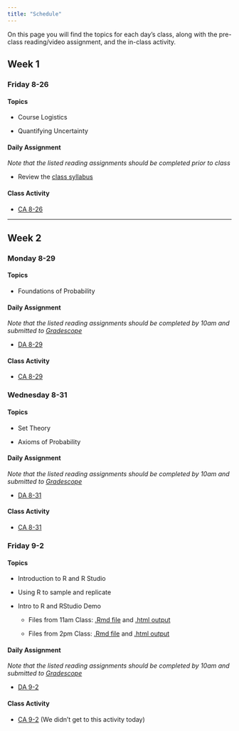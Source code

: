 ```yaml
---
title: "Schedule"
---
```


On this page you will find the topics for each day's class, along with the pre-class reading/video assignment, and the in-class activity.

## Week 1

### Friday 8-26


#### Topics

- Course Logistics

- Quantifying Uncertainty



#### Daily Assignment

*Note that the listed reading assignments should be completed prior to class*

- Review the [class syllabus](files/Syllabus_STA335_Fall22.pdf)

#### Class Activity

- [CA 8-26](class_activities/CA 8-26.pdf)

 
***********************************************


## Week 2

### Monday 8-29

#### Topics

- Foundations of Probability



#### Daily Assignment

*Note that the listed reading assignments should be completed by 10am and submitted to [Gradescope](https://www.gradescope.com/courses/425901)*

- [DA 8-29](daily_assignments/DA 8-29.pdf)

#### Class Activity

- [CA 8-29](class_activities/CA 8-29.pdf)


### Wednesday 8-31

#### Topics

- Set Theory

- Axioms of Probability



#### Daily Assignment

*Note that the listed reading assignments should be completed by 10am and submitted to [Gradescope](https://www.gradescope.com/courses/425901)*

- [DA 8-31](daily_assignments/DA 8-31.pdf)

#### Class Activity

- [CA 8-31](class_activities/CA 8-31.pdf)

### Friday 9-2

#### Topics

- Introduction to R and R Studio

- Using R to sample and replicate

- Intro to R and RStudio Demo

  - Files from 11am Class: [.Rmd file](files/Class Demo 9-2 11am.Rmd) and [.html output](files/Class-Demo-9-2-11am.html)
  
  - Files from 2pm Class: [.Rmd file](files/Class Demo 9-2 2pm.Rmd) and [.html output](files/Class-Demo-9-2-2pm.html)

#### Daily Assignment

*Note that the listed reading assignments should be completed by 10am and submitted to [Gradescope](https://www.gradescope.com/courses/425901)*

- [DA 9-2](daily_assignments/DA 9-2.pdf)

#### Class Activity

- [CA 9-2](class_activities/CA 9-2.pdf) (We didn't get to this activity today)